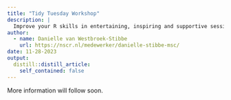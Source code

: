 ```yaml
---
title: "Tidy Tuesday Workshop"
description: |
  Improve your R skills in entertaining, inspiring and supportive sessions moderated by your own colleagues.
author:
  - name: Danielle van Westbroek-Stibbe
    url: https://nscr.nl/medewerker/danielle-stibbe-msc/
date: 11-28-2023
output:
  distill::distill_article:
    self_contained: false
---
```


More information will follow soon.